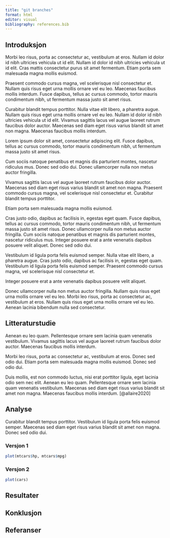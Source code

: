 ```yaml
---
title: "git branches"
format: html
editor: visual
bibliography: references.bib
---
```


## Introduksjon

Morbi leo risus, porta ac consectetur ac, vestibulum at eros.
Nullam id dolor id nibh ultricies vehicula ut id elit.
Nullam id dolor id nibh ultricies vehicula ut id elit.
Cras mattis consectetur purus sit amet fermentum.
Etiam porta sem malesuada magna mollis euismod.

Praesent commodo cursus magna, vel scelerisque nisl consectetur et.
Nullam quis risus eget urna mollis ornare vel eu leo.
Maecenas faucibus mollis interdum.
Fusce dapibus, tellus ac cursus commodo, tortor mauris condimentum nibh, ut fermentum massa justo sit amet risus.

Curabitur blandit tempus porttitor.
Nulla vitae elit libero, a pharetra augue.
Nullam quis risus eget urna mollis ornare vel eu leo.
Nullam id dolor id nibh ultricies vehicula ut id elit.
Vivamus sagittis lacus vel augue laoreet rutrum faucibus dolor auctor.
Maecenas sed diam eget risus varius blandit sit amet non magna.
Maecenas faucibus mollis interdum.

Lorem ipsum dolor sit amet, consectetur adipiscing elit.
Fusce dapibus, tellus ac cursus commodo, tortor mauris condimentum nibh, ut fermentum massa justo sit amet risus.

Cum sociis natoque penatibus et magnis dis parturient montes, nascetur ridiculus mus.
Donec sed odio dui.
Donec ullamcorper nulla non metus auctor fringilla.

Vivamus sagittis lacus vel augue laoreet rutrum faucibus dolor auctor.
Maecenas sed diam eget risus varius blandit sit amet non magna.
Praesent commodo cursus magna, vel scelerisque nisl consectetur et.
Curabitur blandit tempus porttitor.

Etiam porta sem malesuada magna mollis euismod.

Cras justo odio, dapibus ac facilisis in, egestas eget quam.
Fusce dapibus, tellus ac cursus commodo, tortor mauris condimentum nibh, ut fermentum massa justo sit amet risus.
Donec ullamcorper nulla non metus auctor fringilla.
Cum sociis natoque penatibus et magnis dis parturient montes, nascetur ridiculus mus.
Integer posuere erat a ante venenatis dapibus posuere velit aliquet.
Donec sed odio dui.

Vestibulum id ligula porta felis euismod semper.
Nulla vitae elit libero, a pharetra augue.
Cras justo odio, dapibus ac facilisis in, egestas eget quam.
Vestibulum id ligula porta felis euismod semper.
Praesent commodo cursus magna, vel scelerisque nisl consectetur et.

Integer posuere erat a ante venenatis dapibus posuere velit aliquet.

Donec ullamcorper nulla non metus auctor fringilla.
Nullam quis risus eget urna mollis ornare vel eu leo.
Morbi leo risus, porta ac consectetur ac, vestibulum at eros.
Nullam quis risus eget urna mollis ornare vel eu leo.
Aenean lacinia bibendum nulla sed consectetur.

## Litteraturstudie

Aenean eu leo quam.
Pellentesque ornare sem lacinia quam venenatis vestibulum.
Vivamus sagittis lacus vel augue laoreet rutrum faucibus dolor auctor.
Maecenas faucibus mollis interdum.

Morbi leo risus, porta ac consectetur ac, vestibulum at eros.
Donec sed odio dui.
Etiam porta sem malesuada magna mollis euismod.
Donec sed odio dui.

Duis mollis, est non commodo luctus, nisi erat porttitor ligula, eget lacinia odio sem nec elit.
Aenean eu leo quam.
Pellentesque ornare sem lacinia quam venenatis vestibulum.
Maecenas sed diam eget risus varius blandit sit amet non magna.
Maecenas faucibus mollis interdum.
[@allaire2020]

## Analyse

Curabitur blandit tempus porttitor.
Vestibulum id ligula porta felis euismod semper.
Maecenas sed diam eget risus varius blandit sit amet non magna.
Donec sed odio dui.

### Versjon 1

```r
plot(mtcars$hp, mtcars$mpg)
```

### Versjon 2

```r
plot(cars)
```

## Resultater

## Konklusjon

## Referanser
